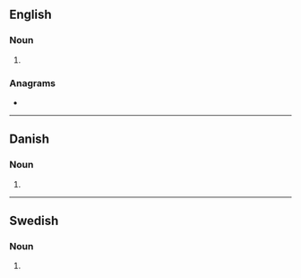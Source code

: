 {{also|Lasters|lästers}}
==English==

===Noun===
{{head|en|noun form}}

# {{plural of|en|laster}}

===Anagrams===
* {{anagrams|en|a=aelrsst|artless|ratless|resalts|salters|slaters|strales|streals|tarsels}}

----

==Danish==

===Noun===
{{head|da|noun form|g=c}}

# {{inflection of|da|last||indef|gen|p}}

----

==Swedish==

===Noun===
{{head|sv|noun form}}

# {{sv-noun-form-indef-gen-pl|last}}